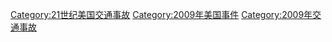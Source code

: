 [[Category:21世纪美国交通事故|Category:21世纪美国交通事故]]
[[Category:2009年美国事件|Category:2009年美国事件]]
[[Category:2009年交通事故|Category:2009年交通事故]]